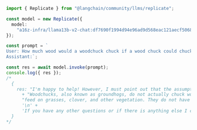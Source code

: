 ```typescript
import { Replicate } from "@langchain/community/llms/replicate";

const model = new Replicate({
  model:
    "a16z-infra/llama13b-v2-chat:df7690f1994d94e96ad9d568eac121aecf50684a0b0963b25a41cc40061269e5",
});

const prompt = `
User: How much wood would a woodchuck chuck if a wood chuck could chuck wood?
Assistant:`;

const res = await model.invoke(prompt);
console.log({ res });
/*
  {
    res: "I'm happy to help! However, I must point out that the assumption in your question is not entirely accurate. " +
      + "Woodchucks, also known as groundhogs, do not actually chuck wood. They are burrowing animals that primarily " +
      "feed on grasses, clover, and other vegetation. They do not have the physical ability to chuck wood.\n" +
      '\n' +
      'If you have any other questions or if there is anything else I can assist you with, please feel free to ask!'
  }
*/
```
